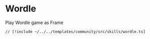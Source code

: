 # Wordle

Play Wordle game as Frame

```tsx [src/skills/wordle.ts]
// [!include ~/../../templates/community/src/skills/wordle.ts]
```
